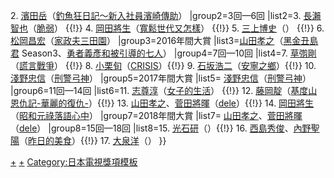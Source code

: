 {{Navbox
|name=CONFiDENCE日劇大獎最佳男主角
|title=[[CONFiDENCE日劇大獎]]最佳男主角
|basestyle=background-color:#0069be;color:#efb12a
|group1=1回—2回
|list1=1. [[遠藤憲一]]、[[菅田將暉]]（[[民王]]） {{!}} 2. [[濱田岳]]（[[釣魚狂日記～新入社員濱崎傳助]]）
|group2=3回—6回
|list2=3. [[長瀨智也]]（[[脆弱 病理醫岸京一郎的所見|脆弱]]） {{!}} 4. [[岡田將生]]（[[寬鬆世代又怎樣]]） {{!}} 5. [[三上博史]]（{{link-ja|遺產繼承律師 柿崎真一|遺産相続弁護士 柿崎真一}}） {{!}} 6. [[松岡昌宏]]（[[家政夫三田園]]）
|group3=2016年間大賞
|list3=[[山田孝之]]（[[黑金丑島君 (電視劇)|黑金丑島君]] Season3、[[勇者義彥和被引導的七人]]）
|group4=7回—10回
|list4=7. [[草彅剛]]（[[謊言戰爭]]） {{!}} 8. [[小栗旬]]（[[CRISIS]]）{{!}} 9. [[石坂浩二]]（[[安寧之鄉]]）{{!}} 10. [[淺野忠信]]（[[刑警弓神]]）
|group5=2017年間大賞
|list5= [[淺野忠信]]（[[刑警弓神]]）
|group6=11回—14回
|list6=11. [[志尊淳]]（[[女子的生活]]） {{!}} 12. [[藤岡靛]]（[[基度山恩仇記-華麗的復仇-]]）{{!}} 13. [[山田孝之]]、[[菅田將暉]]（[[dele]]）{{!}} 14. [[岡田將生]]（[[昭和元祿落語心中]]）
|group7=2018年間大賞
|list7= [[山田孝之]]、[[菅田將暉]]（[[dele]]）
|group8=15回—18回
|list8=15. [[光石研]]（{{link-ja|設計師 澀井直人的休假|デザイナー 渋井直人の休日}}）{{!}} 16. [[西島秀俊]]、[[內野聖陽]]（[[昨日的美食]]）{{!}} 17. [[大泉洋]]（{{link-ja|No Side Game|ノーサイド・ゲーム}}）
}}<noinclude>
[[Category:CONFiDENCE日劇大獎|+]]
[[Category:CONFiDENCE日劇大獎最佳男主角得主|+]]
[[Category:日本電視獎項模板]]
</noinclude>